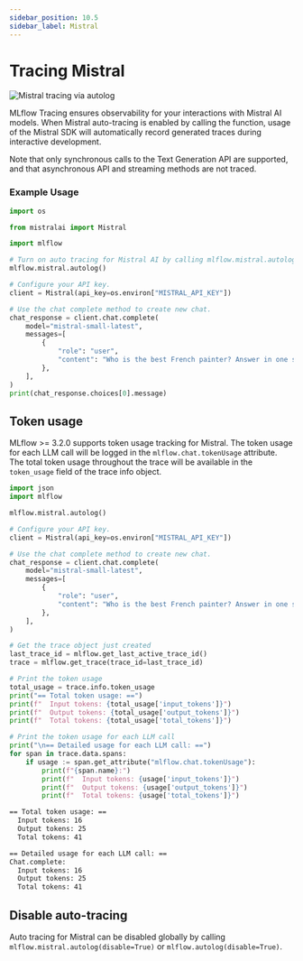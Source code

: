```yaml
---
sidebar_position: 10.5
sidebar_label: Mistral
---
```



# Tracing Mistral

![Mistral tracing via autolog](/images/llms/mistral/mistral-tracing.png)

MLflow Tracing ensures observability for your interactions with Mistral AI models.
When Mistral auto-tracing is enabled by calling the <APILink fn="mlflow.mistral.autolog" /> function,
usage of the Mistral SDK will automatically record generated traces during interactive development.

Note that only synchronous calls to the Text Generation API are supported,
and that asynchronous API and streaming methods are not traced.

### Example Usage

```python
import os

from mistralai import Mistral

import mlflow

# Turn on auto tracing for Mistral AI by calling mlflow.mistral.autolog()
mlflow.mistral.autolog()

# Configure your API key.
client = Mistral(api_key=os.environ["MISTRAL_API_KEY"])

# Use the chat complete method to create new chat.
chat_response = client.chat.complete(
    model="mistral-small-latest",
    messages=[
        {
            "role": "user",
            "content": "Who is the best French painter? Answer in one short sentence.",
        },
    ],
)
print(chat_response.choices[0].message)
```

## Token usage

MLflow >= 3.2.0 supports token usage tracking for Mistral. The token usage for each LLM call will be logged in the `mlflow.chat.tokenUsage` attribute. The total token usage throughout the trace will be
available in the `token_usage` field of the trace info object.

```python
import json
import mlflow

mlflow.mistral.autolog()

# Configure your API key.
client = Mistral(api_key=os.environ["MISTRAL_API_KEY"])

# Use the chat complete method to create new chat.
chat_response = client.chat.complete(
    model="mistral-small-latest",
    messages=[
        {
            "role": "user",
            "content": "Who is the best French painter? Answer in one short sentence.",
        },
    ],
)

# Get the trace object just created
last_trace_id = mlflow.get_last_active_trace_id()
trace = mlflow.get_trace(trace_id=last_trace_id)

# Print the token usage
total_usage = trace.info.token_usage
print("== Total token usage: ==")
print(f"  Input tokens: {total_usage['input_tokens']}")
print(f"  Output tokens: {total_usage['output_tokens']}")
print(f"  Total tokens: {total_usage['total_tokens']}")

# Print the token usage for each LLM call
print("\n== Detailed usage for each LLM call: ==")
for span in trace.data.spans:
    if usage := span.get_attribute("mlflow.chat.tokenUsage"):
        print(f"{span.name}:")
        print(f"  Input tokens: {usage['input_tokens']}")
        print(f"  Output tokens: {usage['output_tokens']}")
        print(f"  Total tokens: {usage['total_tokens']}")
```

```bash
== Total token usage: ==
  Input tokens: 16
  Output tokens: 25
  Total tokens: 41

== Detailed usage for each LLM call: ==
Chat.complete:
  Input tokens: 16
  Output tokens: 25
  Total tokens: 41
```

## Disable auto-tracing

Auto tracing for Mistral can be disabled globally by calling `mlflow.mistral.autolog(disable=True)` or `mlflow.autolog(disable=True)`.